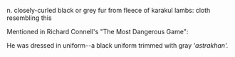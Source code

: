n. closely-curled black or grey fur from fleece of karakul lambs: cloth resembling this

Mentioned in Richard Connell's "The Most Dangerous Game":

He was dressed in uniform--a black uniform trimmed with gray '''astrakhan'.''